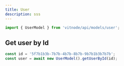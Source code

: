 ```yaml
---
title: User
description: sss
---
```


```ts
import { UserModel } from 'vitnode/api/models/user';
```

## Get user by Id

```ts
const id = '5f7b1b3b-7b7b-4b7b-8b7b-9b7b1b3b7b7b';
const user = await new UserModel().getUserById(id);
```
